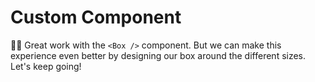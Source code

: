 # Custom Component

<EpicVideo url="https://www.epicreact.dev/workshops/react-fundamentals/custom-component/solution" />

👨‍💼 Great work with the `<Box />` component. But we can make this experience even
better by designing our box around the different sizes. Let's keep going!
